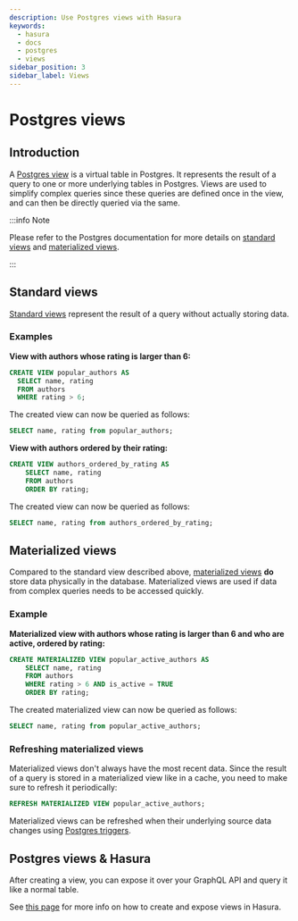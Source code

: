 ```yaml
---
description: Use Postgres views with Hasura
keywords:
  - hasura
  - docs
  - postgres
  - views
sidebar_position: 3
sidebar_label: Views
---
```


# Postgres views

## Introduction

A [Postgres view](https://www.postgresql.org/docs/current/sql-createview.html) is a virtual table in Postgres. It
represents the result of a query to one or more underlying tables in Postgres. Views are used to simplify complex
queries since these queries are defined once in the view, and can then be directly queried via the same.

:::info Note

Please refer to the Postgres documentation for more details on
[standard views](https://www.postgresql.org/docs/current/sql-createview.html) and
[materialized views](https://www.postgresql.org/docs/current/rules-materializedviews.html).

:::

## Standard views

[Standard views](https://www.postgresql.org/docs/current/sql-createview.html) represent the result of a query without
actually storing data.

### Examples

**View with authors whose rating is larger than 6:**

```sql
CREATE VIEW popular_authors AS
  SELECT name, rating
  FROM authors
  WHERE rating > 6;
```

The created view can now be queried as follows:

```sql
SELECT name, rating from popular_authors;
```

**View with authors ordered by their rating:**

```sql
CREATE VIEW authors_ordered_by_rating AS
    SELECT name, rating
    FROM authors
    ORDER BY rating;
```

The created view can now be queried as follows:

```sql
SELECT name, rating from authors_ordered_by_rating;
```

## Materialized views

Compared to the standard view described above,
[materialized views](https://www.postgresql.org/docs/current/rules-materializedviews.html) **do** store data physically
in the database. Materialized views are used if data from complex queries needs to be accessed quickly.

### Example

<div id='pg-materialized-view-example' />

**Materialized view with authors whose rating is larger than 6 and who are active, ordered by rating:**

```sql
CREATE MATERIALIZED VIEW popular_active_authors AS
    SELECT name, rating
    FROM authors
    WHERE rating > 6 AND is_active = TRUE
    ORDER BY rating;
```

The created materialized view can now be queried as follows:

```sql
SELECT name, rating from popular_active_authors;
```

### Refreshing materialized views

Materialized views don't always have the most recent data. Since the result of a query is stored in a materialized view
like in a cache, you need to make sure to refresh it periodically:

```sql
REFRESH MATERIALIZED VIEW popular_active_authors;
```

Materialized views can be refreshed when their underlying source data changes using
[Postgres triggers](/guides/postgres/triggers.mdx).

## Postgres views & Hasura

After creating a view, you can expose it over your GraphQL API and query it like a normal table.

See [this page](/schema/postgres/views.mdx) for more info on how to create and expose views in Hasura.
